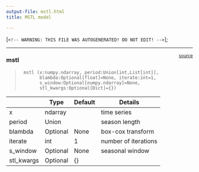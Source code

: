 ```yaml
---
output-file: mstl.html
title: MSTL model

---
```


[`<!-- WARNING: THIS FILE WAS AUTOGENERATED! DO NOT EDIT! -->`];

<div dangerouslySetInnerHTML={{ __html: quartoRawHtml[0] }} />

------------------------------------------------------------------------

<a
href="https://github.com/Nixtla/statsforecast/blob/main/statsforecast/mstl.py#L14"
target="_blank" style="float:right; font-size:smaller">source</a>

### mstl

> ``` text
>  mstl (x:numpy.ndarray, period:Union[int,List[int]],
>        blambda:Optional[float]=None, iterate:int=1,
>        s_window:Optional[numpy.ndarray]=None,
>        stl_kwargs:Optional[Dict]={})
> ```

|            | **Type** | **Default** | **Details**          |
|------------|----------|-------------|----------------------|
| x          | ndarray  |             | time series          |
| period     | Union    |             | season length        |
| blambda    | Optional | None        | box-cox transform    |
| iterate    | int      | 1           | number of iterations |
| s_window   | Optional | None        | seasonal window      |
| stl_kwargs | Optional | {}          |                      |

